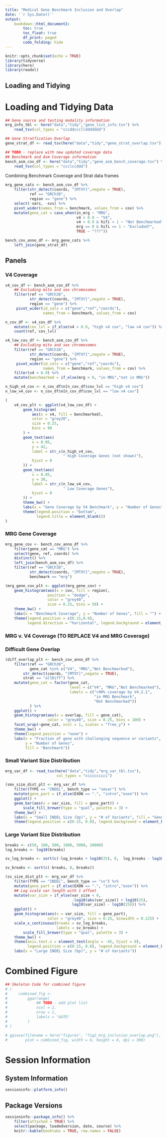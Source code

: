 ```yaml
---
title: "Medical Gene Benchmark Inclusion and Overlap"
date: '`r Sys.Date()`'
output: 
    bookdown::html_document2:
        toc: true
        toc_float: true
        df_print: paged
        code_folding: hide
---
```


```r
knitr::opts_chunk$set(echo = TRUE)
library(tidyverse)
library(here)
library(readxl)
```

## Loading and Tidying
# Loading and Tidying Data
```r
## Gene source and testing modality information
mrg_info_tbl <- here("data","tidy","gene_list_info.tsv") %>% 
    read_tsv(col_types = "cccddcccllddddddd")

## Gene Stratfication Overlap
gene_strat_df <- read_tsv(here("data","tidy","gene_strat_overlap.tsv"))

## TODO - replace with new updated coverage data
## Benchmark and Asm Coverage information 
bench_asm_cov_df <- here("data","tidy","gene_asm_bench_coverage.tsv") %>% 
    read_tsv(col_types = "ccclccddd")
```

Combining Benchmark Coverage and Strat data frames
```r
mrg_gene_cats <- bench_asm_cov_df %>% 
    filter(str_detect(coords, "[MTXY]",negate = TRUE),
           ref == "GRCh38",
           region == "gene") %>% 
    select(-vars, -svs) %>% 
    pivot_wider(names_from = benchmark, values_from = cov) %>% 
    mutate(gene_cat = case_when(in_mrg ~ "MRG",
                                v4 > 0.9 ~ "V4",
                                v4 < 0.9 & hifi < 1 ~ "Not Benchmarked",
                                mrg == 0 & hifi == 1 ~ "Excluded?",
                                TRUE ~ "???"))

bench_cov_anno_df <- mrg_gene_cats %>% 
    left_join(gene_strat_df)
```

## Panels

### V4 Coverage

```r
v4_cov_df <- bench_asm_cov_df %>% 
    ## Excluding mito and sex chromosomes
    filter(ref == "GRCh38",
           str_detect(coords, "[MTXY]",negate = TRUE), 
           region == "gene") %>% 
     pivot_wider(id_cols = c("gene","ref","coords"), 
                 names_from = benchmark, values_from = cov)

n_cov_df <- v4_cov_df %>% 
    mutate(cov_lvl = if_else(v4 > 0.9, "high v4 cov", "low v4 cov")) %>% 
    count(ref, cov_lvl)

v4_low_cov_df <- bench_asm_cov_df %>% 
    ## Excluding mito and sex chromosomes
    filter(ref == "GRCh38",
           str_detect(coords, "[MTXY]",negate = TRUE), 
           region == "gene") %>% 
     pivot_wider(id_cols = c("gene","ref","coords"), 
                 names_from = benchmark, values_from = cov) %>% 
    filter(v4 < 0.9) %>% 
    mutate(benchmarked = if_else(mrg > 0, "in MRG","not in MRG"))
```

```r
n_high_v4_cov <- n_cov_df$n[n_cov_df$cov_lvl == "high v4 cov"]
n_low_v4_cov <- n_cov_df$n[n_cov_df$cov_lvl == "low v4 cov"]

(
    v4_cov_plt <- ggplot(v4_low_cov_df) +
        geom_histogram(
            aes(x = v4, fill = benchmarked),
            color = "grey20",
            size = 0.25,
            bins = 90
        ) +
        geom_text(aes(
            x = 0.05,
            y = 42,
            label = str_c(n_high_v4_cov,
                          " High Coverage Genes (not shown)"),
            hjust = 0
        )) +
        geom_text(aes(
            x = 0.05,
            y = 38,
            label = str_c(n_low_v4_cov, 
                          " Low Coverage Genes"),
            hjust = 0
        )) +
        theme_bw() +
        labs(x = "Gene Coverage by V4 Benchmark", y = "Number of Genes") +
        theme(legend.position = "bottom",
              legend.title = element_blank())
)
```


### MRG Gene Coverage

```r
mrg_gene_cov <- bench_cov_anno_df %>% 
    filter(gene_cat == "MRG") %>% 
    select(gene, ref, coords) %>% 
    distinct() %>% 
    left_join(bench_asm_cov_df) %>% 
    filter(ref == "GRCh38", 
           str_detect(coords, "[MTXY]",negate = TRUE),
           benchmark == "mrg")

(mrg_gene_cov_plt <- ggplot(mrg_gene_cov) + 
    geom_histogram(aes(x = cov, fill = region), 
                   position = "dodge",
                   color = "grey40",
                   size = 0.25, bins = 50) + 
    theme_bw() +
    labs(x = "Benchmark Coverage", y = "Number of Genes", fill = "") +
    theme(legend.position = c(0.15,0.9), 
          legend.direction = "horizontal", legend.background = element_blank()))
```

### MRG v. V4 Coverage (TO REPLACE V4 and MRG Coverage)

### Difficult Gene Overlap
```r
(diff_overlap_plt <- bench_cov_anno_df %>% 
    filter(ref == "GRCh38",
           gene_cat %in% c("V4", "MRG","Not Benchmarked"),
        str_detect(coords, "[MTXY]",negate = TRUE),
        strat == "allDiff") %>% 
    mutate(gene_cat = factor(gene_cat, 
                             level = c("V4", "MRG","Not Benchmarked"),
                             labels = c(">90% coverage by V4.2.1",
                                        "in MRG Benchmark",
                                        "Not Benchmarked"))
           ) %>% 
    ggplot() + 
    geom_histogram(aes(x = overlap, fill = gene_cat), 
                   color = "grey40", size = 0.25, bins = 100) + 
    facet_wrap(~gene_cat, ncol = 1, scales = "free_y") + 
    theme_bw() + 
    theme(legend.position = "none") + 
    labs(x = "Fraction of gene with challenging sequence or variants", 
         y = "Number of Genes",
         fill = "Benchmark"))
```

### Small Variant Size Distribution
```r
mrg_var_df <- read_tsv(here("data","tidy","mrg_var_tbl.tsv"),
                       col_types = "cciccccici")

(smv_size_dist_plt <- mrg_var_df %>% 
    filter(TYPE == "INDEL", bench_type == "smvar") %>% 
    mutate(gene_part = if_else(EXON == ".", "intro","exon")) %>% 
    ggplot() + 
    geom_bar(aes(x = var_size, fill = gene_part)) + 
        scale_fill_brewer(type = "qual", palette = 3) +
    theme_bw() +
    labs(x = "Small INDEL Size (bp)", y = "# of Variants", fill = "Gene Part") + 
    theme(legend.position = c(0.15, 0.8), legend.background = element_blank()))
```

### Large Variant Size Distribution 


```r
breaks <- c(50, 100, 500, 1000, 5000, 10000)
log_breaks <- log10(breaks)

sv_log_breaks <- sort(c(-log_breaks + log10(25), 0,  log_breaks - log10(25)))

sv_breaks <- sort(c(-breaks, 0, breaks))

(sv_size_dist_plt <- mrg_var_df %>% 
    filter(TYPE == "INDEL", bench_type == "sv") %>% 
    mutate(gene_part = if_else(EXON == ".", "intro","exon")) %>% 
    ## Log scale var length with 1 offset 
    mutate(var_size = if_else(var_size < 0, 
                              -log10(abs(var_size)) + log10(25),
                              log10(var_size) - log10(25))) %>% 
    ggplot() + 
    geom_histogram(aes(x = var_size, fill = gene_part), 
                   color = "grey40", size = 0.25, binwidth = 0.125) +
    scale_x_continuous(breaks = sv_log_breaks,
                       labels = sv_breaks) + 
        scale_fill_brewer(type = "qual", palette = 3) + 
    theme_bw() +
    theme(axis.text.x = element_text(angle = -45, hjust = 0),
          legend.position = c(0.15, 0.8), legend.background = element_blank()) + 
    labs(x = "Large INDEL Size (bp)", y = "# of Variants"))
```


# Combined Figure
```r
## Skeleton Code for combined figure
# (
#     combined_fig <-
#         ggarrange(
#             ## TODO - add plot list
#             ncol = 2,
#             nrow = 1,
#             labels = "AUTO"
#         )
# )
```

```r
# ggsave(filename = here("figures", "fig2_mrg_inclusion_overlap.png"), 
#        plot = combined_fig, width = 6, height = 6, dpi = 300) 
```





# Session Information
## System Information
```r
sessioninfo::platform_info()
```


## Package Versions
```r
sessioninfo::package_info() %>% 
    filter(attached = TRUE) %>% 
    select(package, loadedversion, date, source) %>%
    knitr::kable(booktabs = TRUE, row.names = FALSE)
```